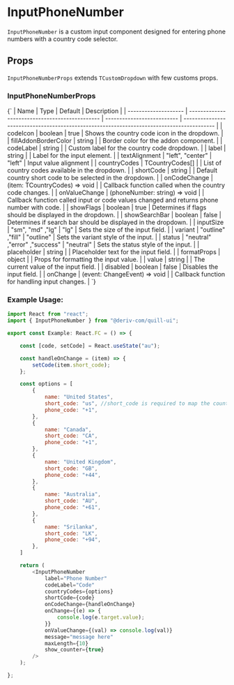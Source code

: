  
 
<Meta of={InputPhoneNumberStories} />
 
# InputPhoneNumber

`InputPhoneNumber` is a custom input component designed for entering phone numbers with a country code selector.

## Props

`InputPhoneNumberProps` extends `TCustomDropdown` with few customs props.

### InputPhoneNumberProps

<Markdown>
    {`
| Name                 | Type                                           | Default                    | Description                                                                               |
| -------------------- | ---------------------------------------------- | -------------------------- | ----------------------------------------------------------------------------------------- |
| codeIcon             | boolean                                        | true                       | Shows the country code icon in the dropdown.                                              |
| fillAddonBorderColor | string                                         |                            | Border color for the addon component.                                                     |
| codeLabel            | string                                         |                            | Custom label for the country code dropdown.                                               |
| label                | string                                         |                            | Label for the input element.                                                              |
| textAlignment        | "left", "center"                               | "left"                     | Input value alignment                                                                     |
| countryCodes         | TCountryCodes[]                                |                            | List of country codes available in the dropdown.                                          |
| shortCode            | string                                         |                            | Default country short code to be selected in the dropdown.                                |
| onCodeChange         | (item: TCountryCodes) => void                  |                            | Callback function called when the country code changes.                                   |
| onValueChange        | (phoneNumber: string) => void                  |                            | Callback function called input or code values changed and returns phone number with code. |
| showFlags            | boolean                                        | true                       | Determines if flags should be displayed in the dropdown.                                  |
| showSearchBar        | boolean                                        | false                      | Determines if search bar should be displayed in the dropdown.                             |
| inputSize            | "sm", "md" ,"lg"                               | "lg"                       | Sets the size of the input field.                                                         |
| variant              | "outline" ,"fill"                              | "outline"                  | Sets the variant style of the input.                                                      |
| status               | "neutral" ,"error" ,"success"                  | "neutral"                  | Sets the status style of the input.                                                       |
| placeholder          | string                                         |                            | Placeholder text for the input field.                                                     |
| formatProps          | object                                         |                            | Props for formatting the input value.                                                     |
| value                | string                                         |                            | The current value of the input field.                                                     |
| disabled             | boolean                                        | false                      | Disables the input field.                                                                 |
| onChange             | (event: ChangeEvent<HTMLInputElement>) => void |                            | Callback function for handling input changes.                                             |
`}
</Markdown>

### Example Usage:

```javascript
import React from "react";
import { InputPhoneNumber } from "@deriv-com/quill-ui";

export const Example: React.FC = () => {

    const [code, setCode] = React.useState("au");

    const handleOnChange = (item) => {
        setCode(item.short_code);
    };

    const options = [
        {
            name: "United States",
            short_code: "us", //short_code is required to map the country flags
            phone_code: "+1",
        },
        {
            name: "Canada",
            short_code: "CA",
            phone_code: "+1",
        },
        {
            name: "United Kingdom",
            short_code: "GB",
            phone_code: "+44",
        },
        {
            name: "Australia",
            short_code: "AU",
            phone_code: "+61",
        },
        {
            name: "Srilanka",
            short_code: "LK",
            phone_code: "+94",
        },
    ]

    return (
        <InputPhoneNumber
            label="Phone Number"
            codeLabel="Code"
            countryCodes={options}
            shortCode={code}
            onCodeChange={handleOnChange}
            onChange={(e) => {
                console.log(e.target.value);
            }}
            onValueChange={(val) => console.log(val)}
            message="message here"
            maxLength={10}
            show_counter={true}
        />
    );

};
```
